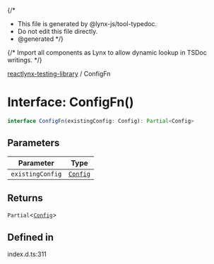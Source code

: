 {/*
* This file is generated by @lynx-js/tool-typedoc.
* Do not edit this file directly.
* @generated
*/}

{/* Import all components as Lynx to allow dynamic lookup in TSDoc writings. */}


[reactlynx-testing-library](/api/reactlynx-testing-library/index.mdx) / ConfigFn

# Interface: ConfigFn()

```ts
interface ConfigFn(existingConfig: Config): Partial<Config>
```

## Parameters

| Parameter | Type |
| ------ | ------ |
| `existingConfig` | [`Config`](/api/reactlynx-testing-library/Interface.Config.mdx) |

## Returns

`Partial`\<[`Config`](/api/reactlynx-testing-library/Interface.Config.mdx)\>

## Defined in

index.d.ts:311
